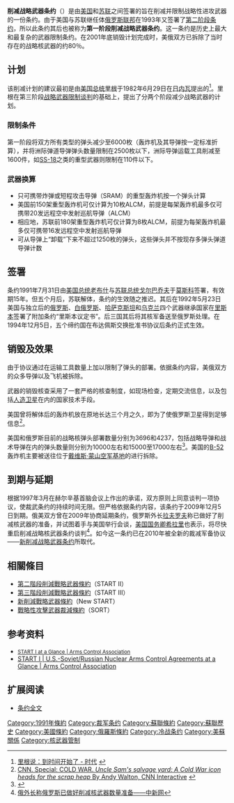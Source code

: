 {{Infobox treaty
|name=START
|long_name=削减战略武器条约
|image=George Bush and Mikhail Gorbachev sign the START 1991.jpg
|image_width= 250px
|caption= 老布希和戈巴契夫簽署條約
|type=战略核裁军
|date_drafted=1982年6月29日{{spaced ndash}}1991年6月
|date_signed= 1991年7月31日
|location_signed={{USSR}}[[莫斯科|莫斯科]]
|date_sealed=
|date_effective=  1994年12月5日
|condition_effective= 双方批准
|date_expiration= 2009年12月5日
|signatories={{flagicon|US}} [[乔治·赫伯特·沃克·布什|乔治·赫伯特·沃克·布什]]<br/>{{flagicon|USSR}} [[米哈伊尔·谢尔盖耶维奇·戈尔巴乔夫|米哈伊尔·谢尔盖耶维奇·戈尔巴乔夫]]
|parties={{USA}}<br/>{{USSR}}
|ratifiers=
|depositor=
|language=
|languages=俄语、英语
|wikisource=
}}
'''削减战略武器条约'''（{{lang|en|'''St'''rategic '''A'''rms '''R'''eduction '''T'''reaty, '''START'''}}）是由[[美国|美国]]和[[苏联|苏联]]之间签署的旨在削减并限制战略性进攻武器的一份条约。由于美国与苏联继任体[[俄罗斯联邦|俄罗斯联邦]]在1993年又签署了[[第二阶段削减战略武器条约|第二阶段条约]]，所以此条约其后也被称为'''第一阶段削减战略武器条约'''。这一条约是历史上最大和最复杂的武器限制条约。在2001年底销毁计划完成时，美俄双方已拆除了当时存在的战略核武器的约80％。
{{核武器}}

== 计划 ==
该削减计划的建议最初是由[[美国总统|美国总统]][[里根|里根]]于1982年6月29日在[[日内瓦|日内瓦]]提出的<ref>[http://www.time.com/time/magazine/article/0,9171,921207,00.html 里根说：到时间开始了 - 时代] {{Wayback|url=http://www.time.com/time/magazine/article/0,9171,921207,00.html |date=20100326182103 }}{{En}}</ref>。里根在第三阶段[[战略武器限制谈判|战略武器限制谈判]]的基础上，提出了分两个阶段减少战略武器的计划。

===限制条件===
第一阶段将双方所有类型的弹头减少至6000枚（轰炸机及其导弹按一定标准折算），并将洲际弹道导弹弹头数量限制在2500枚以下，洲际导弹运载工具削减至1600件，如[[SS-18|SS-18]]之类的重型武器则限制在110件以下。

===武器换算===
*只可携带炸弹或短程攻击导弹（SRAM）的重型轰炸机按一个弹头计算
*美国前150架重型轰炸机可仅计算为10枚ALCM，前提是每架轰炸机最多仅可携带20发远程空中发射巡航导弹（ALCM）
*相应地，苏联前180架重型轰炸机可仅计算为8枚ALCM，前提为每架轰炸机最多仅可携带16发远程空中发射巡航导弹
*可从导弹上“卸载”下来不超过1250枚的弹头，这些弹头并不按现存多弹头弹道导弹计数

== 签署 ==
条约1991年7月31日由[[美国总统|美国总统]][[老布什|老布什]]与[[苏联总统|苏联总统]][[戈尔巴乔夫|戈尔巴乔夫]]于[[莫斯科|莫斯科]]签署，有效期15年。但五个月后，苏联解体，条约的生效随之推迟。其后在1992年5月23日美国与独立后的[[俄罗斯|俄罗斯]]、[[白俄罗斯|白俄罗斯]]、[[哈萨克斯坦|哈萨克斯坦]]和[[乌克兰|乌克兰]]四个武器继承国家在[[里斯本|里斯本]]签署了附加条约“里斯本议定书”。后三国其后将其核军备送至俄罗斯处理。在1994年12月5日，五个缔约国在布达佩斯交换批准书协议后条约正式生效。

== 销毁及效果 ==
由于协议通过在运输工具数量上加以限制了弹头的部署。依据条约内容，美俄双方的众多导弹以及飞机被拆除。

武器的销毁核查采用了一套严格的核查制度，如现场检查，定期交流信息，以及包括[[人造卫星|人造卫星]]在内的国家技术手段。

美国曾将解体后的轰炸机放在原地长达三个月之久，即为了使俄罗斯卫星得到足够信息<ref>[http://www.cnn.com/SPECIALS/cold.war/experience/the.bomb/route/06.amarc/ CNN. Special: COLD WAR. ''Uncle Sam's salvage yard: A Cold War icon heads for the scrap heap'' By Andy Walton, CNN Interactive] {{webarchive|url=https://web.archive.org/web/20080323112510/http://www.cnn.com/SPECIALS/cold.war/experience/the.bomb/route/06.amarc/ |date=2008-03-23 }}</ref>。

美国和俄罗斯目前的战略核弹头部署数量分别为3696和4237，包括战略导弹和战术导弹在内的弹头数量则分别为10000左右和15000至17000左右<ref>{{Cite web |url=http://www.armscontrol.org/factsheets/ |title=Arms Control Association: Fact Sheets |accessdate=2009-11-14 |archive-date=2009-11-14 |archive-url=https://web.archive.org/web/20091114181609/http://www.armscontrol.org/factsheets/ |dead-url=no }}</ref>。美国的[[B-52|B-52]]轰炸机主要被送往位于[[戴维斯·蒙山空军基地|戴维斯·蒙山空军基地]]的{{tsl|en|Aerospace Maintenance and Regeneration Center|航天维修与改造中心}}进行拆除。

== 到期与延期 ==
根据1997年3月在赫尔辛基首脑会议上作出的承诺，双方原则上同意谈判一项协议，使裁武条约的持续时间无限。但严格依据条约内容，该条约于2009年12月5日到期。俄美双方曾在2009年协商延期条约，俄罗斯外长[[拉夫罗夫|拉夫罗夫]]称已做好了削减核武器的准备，并试图着手与美国举行会谈，[[美国国务卿|美国国务卿]][[希拉里·克林顿|希拉里]]也表示，将尽快重启削减战略核武器条约谈判<ref>[http://www.chinanews.com.cn/gj/oz/news/2009/02-08/1554136.shtml 俄外长称俄罗斯已做好削减核武器数量准备——中新网]</ref>。如今这一条约已在2010年被全新的裁减军备协议——[[新削减战略武器条约|新削减战略武器条约]]所取代。

==相關條目==
* [[第二階段削減戰略武器條約|第二階段削減戰略武器條約]]（START II）
* [[第三階段削減戰略武器條約|第三階段削減戰略武器條約]]（START III）
* [[新削減戰略武器條約|新削減戰略武器條約]]（New START）
* [[戰略性攻擊武器裁減條約|戰略性攻擊武器裁減條約]]（SORT）

== 参考资料 ==
*<span style="font-size:smaller;">[http://www.armscontrol.org/factsheets/start1 START I at a Glance | Arms Control Association] {{Wayback|url=http://www.armscontrol.org/factsheets/start1 |date=20091113185245 }}
*[http://www.armscontrol.org/factsheets/factfilejune07 START I | U.S.-Soviet/Russian Nuclear Arms Control Agreements at a Glance | Arms Control Association] {{Wayback|url=http://www.armscontrol.org/factsheets/factfilejune07 |date=20091113185635 }}</span>
{{reflist}}

==扩展阅读==
*[https://web.archive.org/web/20091130080809/http://www.state.gov/www/global/arms/starthtm/start/treatytc.html 条约全文]{{En}}

{{限制核武器条约}}
{{authority control}}
[[Category:1991年條約|Category:1991年條約]]
[[Category:裁军条约|Category:裁军条约]]
[[Category:蘇聯條約|Category:蘇聯條約]]
[[Category:蘇聯歷史|Category:蘇聯歷史]]
[[Category:美國條約|Category:美國條約]]
[[Category:俄羅斯條約|Category:俄羅斯條約]]
[[Category:冷战条约|Category:冷战条约]]
[[Category:美蘇關係|Category:美蘇關係]]
[[Category:核武器管制|Category:核武器管制]]